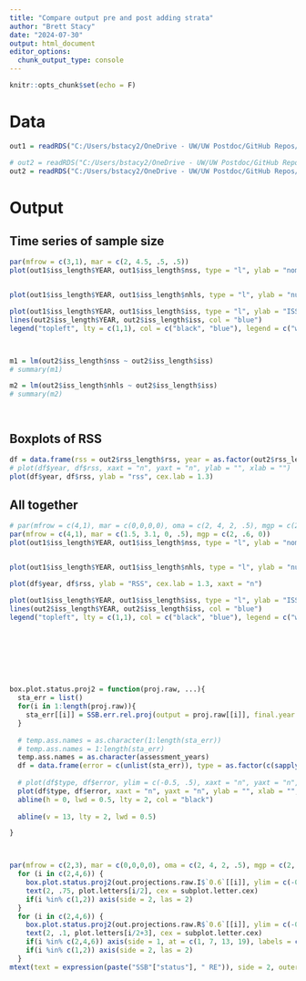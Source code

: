 ```yaml
---
title: "Compare output pre and post adding strata"
author: "Brett Stacy"
date: "2024-07-30"
output: html_document
editor_options: 
  chunk_output_type: console
---
```


```r
knitr::opts_chunk$set(echo = F)
```

# Data



```r
out1 = readRDS("C:/Users/bstacy2/OneDrive - UW/UW Postdoc/GitHub Repos/baseISS_data/outputs/ISS_output_to_email_7_23_24.RDS")

# out2 = readRDS("C:/Users/bstacy2/OneDrive - UW/UW Postdoc/GitHub Repos/baseISS_data/outputs/ISS_1000iters_output_7_30_24.RDS")
out2 = readRDS("C:/Users/bstacy2/OneDrive - UW/UW Postdoc/GitHub Repos/baseISS_data/outputs/ISS_1000iters_output_8_2_24.RDS")

```




# Output

## Time series of sample size

```r

par(mfrow = c(3,1), mar = c(2, 4.5, .5, .5))
plot(out1$iss_length$YEAR, out1$iss_length$nss, type = "l", ylab = "nominal sample size", xlab = "", cex.lab = 1.3) 


plot(out1$iss_length$YEAR, out1$iss_length$nhls, type = "l", ylab = "number of hauls", xlab = "", col = "black", cex.lab = 1.3) 

plot(out1$iss_length$YEAR, out1$iss_length$iss, type = "l", ylab = "ISS", xlab = "year", cex.lab = 1.3) 
lines(out2$iss_length$YEAR, out2$iss_length$iss, col = "blue")
legend("topleft", lty = c(1,1), col = c("black", "blue"), legend = c("without sampling strata", "with sampling strata"))



m1 = lm(out2$iss_length$nss ~ out2$iss_length$iss)
# summary(m1)

m2 = lm(out2$iss_length$nhls ~ out2$iss_length$iss)
# summary(m2)




```



## Boxplots of RSS


```r
df = data.frame(rss = out2$rss_length$rss, year = as.factor(out2$rss_length$YEAR))
# plot(df$year, df$rss, xaxt = "n", yaxt = "n", ylab = "", xlab = "")
plot(df$year, df$rss, ylab = "rss", cex.lab = 1.3)
```



## All together

```r
# par(mfrow = c(4,1), mar = c(0,0,0,0), oma = c(2, 4, 2, .5), mgp = c(2, .6, 0))
par(mfrow = c(4,1), mar = c(1.5, 3.1, 0, .5), mgp = c(2, .6, 0))
plot(out1$iss_length$YEAR, out1$iss_length$nss, type = "l", ylab = "nominal sample size", xlab = "", cex.lab = 1.3, xaxt = "n") 


plot(out1$iss_length$YEAR, out1$iss_length$nhls, type = "l", ylab = "number of hauls", xlab = "", col = "black", cex.lab = 1.3, xaxt = "n")

plot(df$year, df$rss, ylab = "RSS", cex.lab = 1.3, xaxt = "n")

plot(out1$iss_length$YEAR, out1$iss_length$iss, type = "l", ylab = "ISS", xlab = "year", cex.lab = 1.3) 
lines(out2$iss_length$YEAR, out2$iss_length$iss, col = "blue")
legend("topleft", lty = c(1,1), col = c("black", "blue"), legend = c("without sampling strata", "with sampling strata"))









```






```r
box.plot.status.proj2 = function(proj.raw, ...){
  sta_err = list()
  for(i in 1:length(proj.raw)){
    sta_err[[i]] = SSB.err.rel.proj(output = proj.raw[[i]], final.year.ind = grep("SSB", names(proj.raw[[i]]$M.TR.))[length(grep("SSB", names(proj.raw[[i]]$M.TR.)))])
  }
  
  # temp.ass.names = as.character(1:length(sta_err))
  # temp.ass.names = 1:length(sta_err)
  temp.ass.names = as.character(assessment_years)
  df = data.frame(error = c(unlist(sta_err)), type = as.factor(c(sapply(temp.ass.names, function(x) rep(x, 1000)))))
  
  # plot(df$type, df$error, ylim = c(-0.5, .5), xaxt = "n", yaxt = "n", ylab = "", xlab = "", ...)
  plot(df$type, df$error, xaxt = "n", yaxt = "n", ylab = "", xlab = "", ...)
  abline(h = 0, lwd = 0.5, lty = 2, col = "black")
  
  abline(v = 13, lty = 2, lwd = 0.5)

}



par(mfrow = c(2,3), mar = c(0,0,0,0), oma = c(2, 4, 2, .5), mgp = c(2, .6, 0))
  for (i in c(2,4,6)) {
    box.plot.status.proj2(out.projections.raw.I$`0.6`[[i]], ylim = c(-0.35, .8))
    text(2, .75, plot.letters[i/2], cex = subplot.letter.cex)
    if(i %in% c(1,2)) axis(side = 2, las = 2)
  }
  for (i in c(2,4,6)) {
    box.plot.status.proj2(out.projections.raw.R$`0.6`[[i]], ylim = c(-0.36, .12))
    text(2, .1, plot.letters[i/2+3], cex = subplot.letter.cex)
    if(i %in% c(2,4,6)) axis(side = 1, at = c(1, 7, 13, 19), labels = c(1996, 2002, 2008, 2014))
    if(i %in% c(1,2)) axis(side = 2, las = 2)
  }
mtext(text = expression(paste("SSB"["status"], " RE")), side = 2, outer = T, line = 2, las = 0, cex = 1.2)
```




















